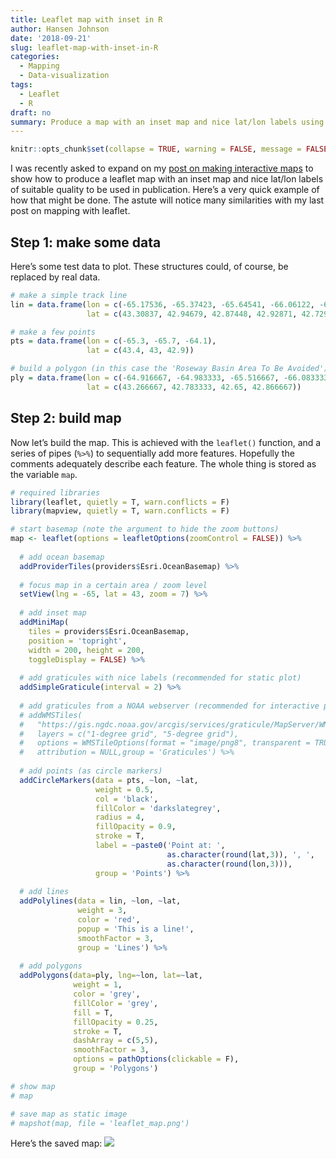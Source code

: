 ```yaml
---
title: Leaflet map with inset in R
author: Hansen Johnson
date: '2018-09-21'
slug: leaflet-map-with-inset-in-R
categories:
  - Mapping
  - Data-visualization
tags:
  - Leaflet
  - R
draft: no
summary: Produce a map with an inset map and nice lat/lon labels using the `leaflet` package
---
```


```r
knitr::opts_chunk$set(collapse = TRUE, warning = FALSE, message = FALSE)
```

I was recently asked to expand on my [post on making interactive maps](https://hansenjohnson.org/post/interactive-maps-in-r/) to show how to produce a leaflet map with an inset map and nice lat/lon labels of suitable quality to be used in publication. Here's a very quick example of how that might be done. The astute will notice many similarities with my last post on mapping with leaflet.

## Step 1: make some data

Here's some test data to plot. These structures could, of course, be replaced by real data.

``` r
# make a simple track line
lin = data.frame(lon = c(-65.17536, -65.37423, -65.64541, -66.06122, -66.15161),
                 lat = c(43.30837, 42.94679, 42.87448, 42.92871, 42.72985))

# make a few points
pts = data.frame(lon = c(-65.3, -65.7, -64.1),
                 lat = c(43.4, 43, 42.9))

# build a polygon (in this case the 'Roseway Basin Area To Be Avoided')
ply = data.frame(lon = c(-64.916667, -64.983333, -65.516667, -66.083333),
                 lat = c(43.266667, 42.783333, 42.65, 42.866667))
```

## Step 2: build map

Now let's build the map. This is achieved with the `leaflet()` function, and a series of pipes (`%>%`) to sequentially add more features. Hopefully the comments adequately describe each feature. The whole thing is stored as the variable `map`.

``` r
# required libraries
library(leaflet, quietly = T, warn.conflicts = F)
library(mapview, quietly = T, warn.conflicts = F)

# start basemap (note the argument to hide the zoom buttons)
map <- leaflet(options = leafletOptions(zoomControl = FALSE)) %>% 
  
  # add ocean basemap
  addProviderTiles(providers$Esri.OceanBasemap) %>%
  
  # focus map in a certain area / zoom level
  setView(lng = -65, lat = 43, zoom = 7) %>%
  
  # add inset map
  addMiniMap(
    tiles = providers$Esri.OceanBasemap,
    position = 'topright', 
    width = 200, height = 200,
    toggleDisplay = FALSE) %>%
  
  # add graticules with nice labels (recommended for static plot)
  addSimpleGraticule(interval = 2) %>%
  
  # add graticules from a NOAA webserver (recommended for interactive plot)
  # addWMSTiles(
  #   "https://gis.ngdc.noaa.gov/arcgis/services/graticule/MapServer/WMSServer/",
  #   layers = c("1-degree grid", "5-degree grid"),
  #   options = WMSTileOptions(format = "image/png8", transparent = TRUE),
  #   attribution = NULL,group = 'Graticules') %>%
  
  # add points (as circle markers)
  addCircleMarkers(data = pts, ~lon, ~lat,
                   weight = 0.5,
                   col = 'black', 
                   fillColor = 'darkslategrey',
                   radius = 4, 
                   fillOpacity = 0.9, 
                   stroke = T, 
                   label = ~paste0('Point at: ', 
                                   as.character(round(lat,3)), ', ', 
                                   as.character(round(lon,3))), 
                   group = 'Points') %>%
  
  # add lines
  addPolylines(data = lin, ~lon, ~lat,
               weight = 3,
               color = 'red',
               popup = 'This is a line!', 
               smoothFactor = 3,
               group = 'Lines') %>%
  
  # add polygons
  addPolygons(data=ply, lng=~lon, lat=~lat,
              weight = 1, 
              color = 'grey', 
              fillColor = 'grey',
              fill = T, 
              fillOpacity = 0.25, 
              stroke = T, 
              dashArray = c(5,5), 
              smoothFactor = 3,
              options = pathOptions(clickable = F),
              group = 'Polygons')

# show map
# map

# save map as static image
# mapshot(map, file = 'leaflet_map.png')
```

Here's the saved map:
![](/post/2018-09-21-leaflet-map-with-inset-in-r_files/leaflet_map.png)